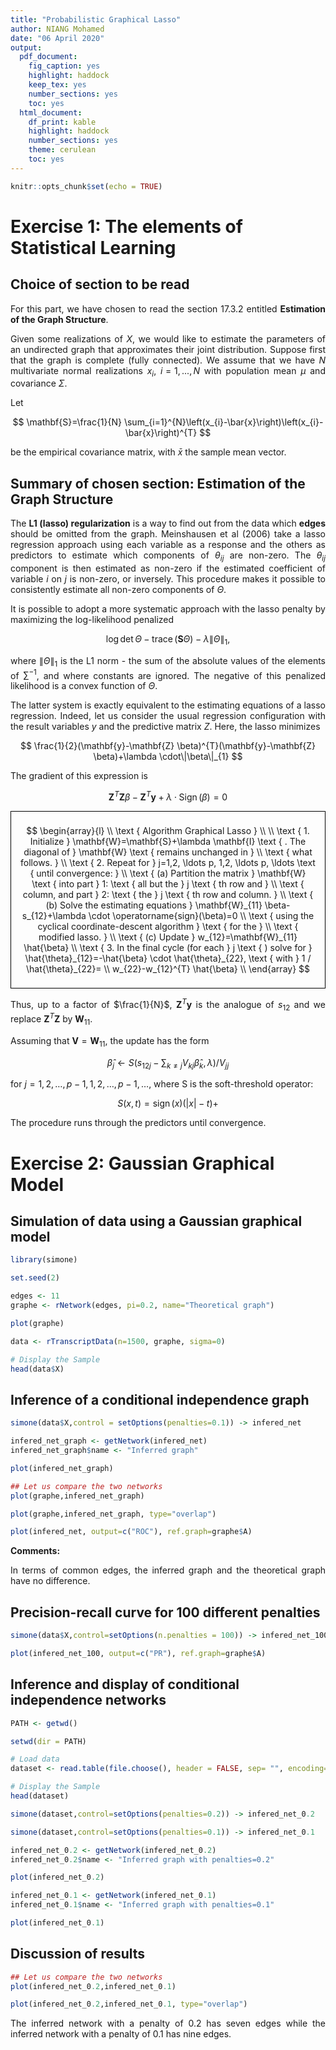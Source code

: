 ---
title: "Probabilistic Graphical Lasso"
author: NIANG Mohamed
date: "06 April 2020"
output:
  pdf_document: 
    fig_caption: yes
    highlight: haddock
    keep_tex: yes
    number_sections: yes
    toc: yes
  html_document: 
    df_print: kable
    highlight: haddock
    number_sections: yes
    theme: cerulean
    toc: yes
---

```{r setup, include=FALSE, echo=FALSE, warning=FALSE}
knitr::opts_chunk$set(echo = TRUE)
```

# Exercise 1: The elements of Statistical Learning

## Choice of section to be read

<p style='text-align: justify;'> For this part, we have chosen to read the section 17.3.2 entitled **Estimation of the Graph Structure**. </p>

<p style='text-align: justify;'> Given some realizations of $X$, we would like to estimate the parameters of an undirected graph that approximates their joint distribution. Suppose
first that the graph is complete (fully connected). We assume that we have
$N$ multivariate normal realizations $x_i$, $i = 1,... ,N$ with population mean
$\mu$ and covariance $\Sigma$. </p>

<p style='text-align: justify;'> Let </p>

$$
\mathbf{S}=\frac{1}{N} \sum_{i=1}^{N}\left(x_{i}-\bar{x}\right)\left(x_{i}-\bar{x}\right)^{T}
$$

<p style='text-align: justify;'> be the empirical covariance matrix, with $\bar{x}$ the sample mean vector. </p>

## Summary of chosen section: Estimation of the Graph Structure

<p style='text-align: justify;'> The **L1 (lasso) regularization** is a way to find out from the data which **edges** should be omitted from the graph. Meinshausen et al (2006) take a lasso regression approach using each variable as a response and the others as predictors to estimate which components of $\theta_{ij}$ are non-zero. The $\theta_{ij}$ component is then estimated as non-zero if the estimated coefficient of variable $i$ on $j$ is non-zero, or inversely. This procedure makes it possible to consistently estimate all non-zero components of $\Theta$. </p>

<p style='text-align: justify;'> It is possible to adopt a more systematic approach with the lasso penalty by maximizing the log-likelihood penalized </p>

$$
\log \operatorname{det} \Theta-\operatorname{trace}(\mathbf{S} \Theta)-\lambda\|\Theta\|_{1},
$$
<p style='text-align: justify;'> where $\|\Theta\|_{1}$ is the L1 norm - the sum of the absolute values of the elements of $\sum^{-1}$, and where constants are ignored. The negative of this penalized likelihood is a convex function of $\Theta$.</p> 

<p style='text-align: justify;'> The latter system is exactly equivalent to the estimating equations of a lasso regression. Indeed, let us consider the usual regression configuration with the result variables $y$ and the predictive matrix $Z$. Here, the lasso minimizes </p> 

$$
\frac{1}{2}(\mathbf{y}-\mathbf{Z} \beta)^{T}(\mathbf{y}-\mathbf{Z} \beta)+\lambda \cdot\|\beta\|_{1}
$$

<p style='text-align: justify;'> The gradient of this expression is </p>

$$
\mathbf{Z}^{T} \mathbf{Z} \beta-\mathbf{Z}^{T} \mathbf{y}+\lambda \cdot \operatorname{Sign}(\beta)=0
$$
<p style="border:1px; 'text-align: left;'; border-style:solid; border-color:#000000; padding: 1em;">
$$
\begin{array}{l}
\\
\text { Algorithm Graphical Lasso } \\ 
\\
\text { 1. Initialize } \mathbf{W}=\mathbf{S}+\lambda \mathbf{I} \text { . The diagonal of } \mathbf{W} \text { remains unchanged in } \\
\text { what follows. } \\
\text { 2. Repeat for } j=1,2, \ldots p, 1,2, \ldots p, \ldots \text { until convergence: } \\
\text { (a) Partition the matrix } \mathbf{W} \text { into part } 1: \text { all but the } j \text { th row and } \\
\text { column, and part } 2: \text { the } j \text { th row and column. } \\
\text { (b) Solve the estimating equations } \mathbf{W}_{11} \beta-s_{12}+\lambda \cdot \operatorname{sign}(\beta)=0 \\
\text { using the cyclical coordinate-descent algorithm } \text { for the } \\
\text { modified lasso. } \\
\text { (c) Update } w_{12}=\mathbf{W}_{11} \hat{\beta} \\
\text { 3. In the final cycle (for each } j \text { ) solve for } \hat{\theta}_{12}=-\hat{\beta} \cdot \hat{\theta}_{22}, \text { with } 1 / \hat{\theta}_{22}= \\
w_{22}-w_{12}^{T} \hat{\beta}
\\
\end{array}
$$
</p>

<p style='text-align: justify;'> Thus, up to a factor of $\frac{1}{N}$, $\mathbf{Z}^{T} \mathbf{y}$ is the analogue of $s_{12}$ and we replace $\mathbf{Z}^{T} \mathbf{Z}$ by $\mathbf{W}_{11}$. </p>

<p style='text-align: justify;'> Assuming that $\mathbf{V}=\mathbf{W}_{11}$, the update has the form </p>

$$
\hat{\beta}_{j} \leftarrow S\left(s_{12 j}-\sum_{k \neq j} V_{k j} \hat{\beta}_{k}, \lambda\right) / V_{j j}
$$

<p style='text-align: justify;'> for $j=1,2, \ldots, p-1,1,2, \ldots, p-1, \ldots$, where S is the soft-threshold operator: </p>

$$
S(x, t)=\operatorname{sign}(x)(|x|-t)+
$$


<p style='text-align: justify;'> The procedure runs through the predictors until convergence. </p>

# Exercise 2: Gaussian Graphical Model

## Simulation of data using a Gaussian graphical model

```{r}
library(simone)
```

```{r}
set.seed(2)
```

```{r}
edges <- 11
graphe <- rNetwork(edges, pi=0.2, name="Theoretical graph")
```

```{r}
plot(graphe) 
```

```{r}
data <- rTranscriptData(n=1500, graphe, sigma=0)
```

```{r}
# Display the Sample
head(data$X)
```

## Inference of a conditional independence graph

```{r}
simone(data$X,control = setOptions(penalties=0.1)) -> infered_net
```

```{r}
infered_net_graph <- getNetwork(infered_net)
infered_net_graph$name <- "Inferred graph"
```

```{r}
plot(infered_net_graph)
```

```{r}
## Let us compare the two networks
plot(graphe,infered_net_graph)
```

```{r}
plot(graphe,infered_net_graph, type="overlap")
```

```{r}
plot(infered_net, output=c("ROC"), ref.graph=graphe$A)
```


**Comments:**

<p style='text-align: justify;'> In terms of common edges, the inferred graph and the theoretical graph have no difference. </p>

## Precision-recall curve for 100 different penalties

```{r}
simone(data$X,control=setOptions(n.penalties = 100)) -> infered_net_100
```

```{r}
plot(infered_net_100, output=c("PR"), ref.graph=graphe$A)
```

## Inference and display of conditional independence networks

```{r}
PATH <- getwd()
```

```{r}
setwd(dir = PATH)
```

```{r}
# Load data
dataset <- read.table(file.choose(), header = FALSE, sep= "", encoding="UTF-8")
```

```{r}
# Display the Sample
head(dataset)
```

```{r}
simone(dataset,control=setOptions(penalties=0.2)) -> infered_net_0.2
```

```{r}
simone(dataset,control=setOptions(penalties=0.1)) -> infered_net_0.1
```

```{r}
infered_net_0.2 <- getNetwork(infered_net_0.2)
infered_net_0.2$name <- "Inferred graph with penalties=0.2"
```

```{r}
plot(infered_net_0.2)
```

```{r}
infered_net_0.1 <- getNetwork(infered_net_0.1)
infered_net_0.1$name <- "Inferred graph with penalties=0.1"
```

```{r}
plot(infered_net_0.1)
```

## Discussion of results

```{r}
## Let us compare the two networks
plot(infered_net_0.2,infered_net_0.1)
```

```{r}
plot(infered_net_0.2,infered_net_0.1, type="overlap")
```

<p style='text-align: justify;'> The inferred network with a penalty of 0.2 has seven edges while the inferred network with a penalty of 0.1 has nine edges. </p>


